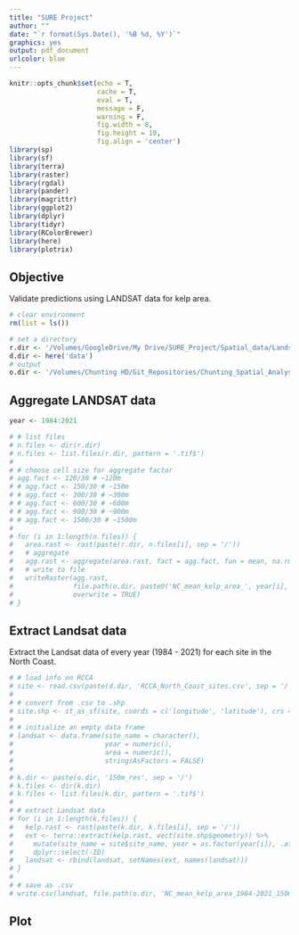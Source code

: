 ```yaml
---
title: "SURE Project"
author: ""
date: "`r format(Sys.Date(), '%B %d, %Y')`"
graphics: yes
output: pdf_document
urlcolor: blue
---
```


```r
knitr::opts_chunk$set(echo = T,
                      cache = T,
                      eval = T,
                      message = F,
                      warning = F,
                      fig.width = 8,
                      fig.height = 10,
                      fig.align = 'center')
library(sp)
library(sf)
library(terra)
library(raster)
library(rgdal)
library(pander)
library(magrittr)
library(ggplot2)
library(dplyr)
library(tidyr)
library(RColorBrewer)
library(here)
library(plotrix)
```

## Objective

Validate predictions using LANDSAT data for kelp area.

```r
# clear environment
rm(list = ls())

# set a directory
r.dir <- '/Volumes/GoogleDrive/My Drive/SURE_Project/Spatial_data/Landsat_rasters'
d.dir <- here('data')
# output
o.dir <- '/Volumes/Chunting HD/Git_Repositories/Chunting_Spatial_Analyses/spatial_data/Landsat_rasters'
```

## Aggregate LANDSAT data

```r
year <- 1984:2021

# # list files
# n.files <- dir(r.dir)
# n.files <- list.files(r.dir, pattern = '.tif$')
# 
# # choose cell size for aggregate factor
# agg.fact <- 120/30 # ~120m
# # agg.fact <- 150/30 # ~150m
# # agg.fact <- 300/30 # ~300m
# # agg.fact <- 600/30 # ~600m
# # agg.fact <- 900/30 # ~900m
# # agg.fact <- 1500/30 # ~1500m
# 
# for (i in 1:length(n.files)) {
#   area.rast <- rast(paste(r.dir, n.files[i], sep = '/'))
#   # aggregate
#   agg.rast <- aggregate(area.rast, fact = agg.fact, fun = mean, na.rm = TRUE)
#   # write to file
#   writeRaster(agg.rast,
#               file.path(o.dir, paste0('NC_mean_kelp_area_', year[i], '_120m.tif')),
#               overwrite = TRUE)
# }
```


## Extract Landsat data 

Extract the Landsat data of every year (1984 - 2021) for each site in the North Coast.

```r
# # load info on RCCA
# site <- read.csv(paste(d.dir, 'RCCA_North_Coast_sites.csv', sep = '/'))
# 
# # convert from .csv to .shp
# site.shp <- st_as_sf(site, coords = c('longitude', 'latitude'), crs = 'EPSG:4326')
# 
# # initialize an empty data frame
# landsat <- data.frame(site_name = character(), 
#                       year = numeric(),
#                       area = numeric(),
#                       stringsAsFactors = FALSE)
# 
# k.dir <- paste(o.dir, '150m_res', sep = '/')
# k.files <- dir(k.dir)
# k.files <- list.files(k.dir, pattern = '.tif$')
# 
# # extract Landsat data
# for (i in 1:length(k.files)) {
#   kelp.rast <- rast(paste(k.dir, k.files[i], sep = '/'))
#   ext <- terra::extract(kelp.rast, vect(site.shp$geometry)) %>%
#     mutate(site_name = site$site_name, year = as.factor(year[i]), .after = ID) %>%
#     dplyr::select(-ID)
#   landsat <- rbind(landsat, setNames(ext, names(landsat)))
# }
# 
# # save as .csv
# write.csv(landsat, file.path(o.dir, 'NC_mean_kelp_area_1984-2021_150m.csv'))
```

## Plot

```r
```







